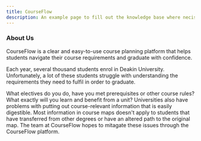 ```yaml
---
title: CourseFlow
description: An example page to fill out the knowledge base where necissary.
---
```



<Card title="Welcome to CourseFlow" icon="bars" />

<CardGrid>
  <LinkCard title="GitHub" href="https://github.com/thoth-tech/CourseFlow" />
  <LinkCard
    title="Documentation"
    href="https://github.com/thoth-tech/documentation/tree/main/docs/Courseflow"
  />
</CardGrid>

### About Us

CourseFlow is a clear and easy-to-use course planning platform that helps students navigate their
course requirements and graduate with confidence.

Each year, several thousand students enrol in Deakin University. Unfortunately, a lot of these
students struggle with understanding the requirements they need to fulfil in order to graduate.

What electives do you do, have you met prerequisites or other course rules? What exactly will you
learn and benefit from a unit? Universities also have problems with putting out course-relevant
information that is easily digestible. Most information in course maps doesn't apply to students
that have transferred from other degrees or have an altered path to the original map. The team at
CourseFlow hopes to mitagate these issues through the CourseFlow platform.
